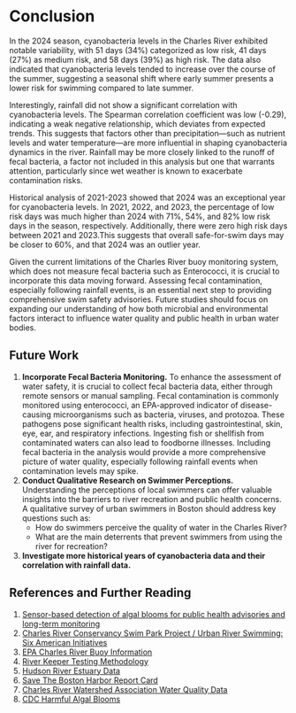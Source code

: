 # Conclusion
In the 2024 season, cyanobacteria levels in the Charles River exhibited notable variability, with 51 days (34%) categorized as low risk, 41 days (27%) as medium risk, and 58 days (39%) as high risk. The data also indicated that cyanobacteria levels tended to increase over the course of the summer, suggesting a seasonal shift where early summer presents a lower risk for swimming compared to late summer.

Interestingly, rainfall did not show a significant correlation with cyanobacteria levels. The Spearman correlation coefficient was low (-0.29), indicating a weak negative relationship, which deviates from expected trends. This suggests that factors other than precipitation—such as nutrient levels and water temperature—are more influential in shaping cyanobacteria dynamics in the river. Rainfall may be more closely linked to the runoff of fecal bacteria, a factor not included in this analysis but one that warrants attention, particularly since wet weather is known to exacerbate contamination risks.

Historical analysis of 2021-2023 showed that 2024 was an exceptional year for cyanobacteria levels. In 2021, 2022, and 2023, the percentage of low risk days was much higher than 2024 with 71%, 54%, and 82% low risk days in the season, respectively. Additionally, there were zero high risk days between 2021 and 2023.This suggests that overall safe-for-swim days may be closer to 60%, and that 2024 was an outlier year.  

Given the current limitations of the Charles River buoy monitoring system, which does not measure fecal bacteria such as Enterococci, it is crucial to incorporate this data moving forward. Assessing fecal contamination, especially following rainfall events, is an essential next step to providing comprehensive swim safety advisories. Future studies should focus on expanding our understanding of how both microbial and environmental factors interact to influence water quality and public health in urban water bodies.

## Future Work
1. **Incorporate Fecal Bacteria Monitoring.** To enhance the assessment of water safety, it is crucial to collect fecal bacteria data, either through remote sensors or manual sampling. Fecal contamination is commonly monitored using enterococci, an EPA-approved indicator of disease-causing microorganisms such as bacteria, viruses, and protozoa. These pathogens pose significant health risks, including gastrointestinal, skin, eye, ear, and respiratory infections. Ingesting fish or shellfish from contaminated waters can also lead to foodborne illnesses. Including fecal bacteria in the analysis would provide a more comprehensive picture of water quality, especially following rainfall events when contamination levels may spike.
2. **Conduct Qualitative Research on Swimmer Perceptions.** Understanding the perceptions of local swimmers can offer valuable insights into the barriers to river recreation and public health concerns. A qualitative survey of urban swimmers in Boston should address key questions such as:  
   - How do swimmers perceive the quality of water in the Charles River?  
   - What are the main deterrents that prevent swimmers from using the river for recreation? 
3. **Investigate more historical years of cyanobacteria data and their correlation with rainfall data.** 

## References and Further Reading
1. [Sensor-based detection of algal blooms for public health advisories and long-term monitoring](https://pmc.ncbi.nlm.nih.gov/articles/PMC9562998/)
2. [Charles River Conservancy Swim Park Project / Urban River Swimming: Six American Initiatives](https://www.thecharles.org/wp-content/uploads/2019/07/Tufts-Urban-River-Swimming-Report.pdf)
3. [EPA Charles River Buoy Information](https://www.epa.gov/charlesriver/basic-information-about-charles-river-buoy)
4. [River Keeper Testing Methodology](https://data.riverkeeper.org/water-quality/testing/what/)
5. [Hudson River Estuary Data](https://data.riverkeeper.org/water-quality/hudson-river/)
6. [Save The Boston Harbor Report Card](https://www.savetheharbor.org/reportcard)
7. [Charles River Watershed Association Water Quality Data](https://www.crwa.org/water-quality-data)
8. [CDC Harmful Algal Blooms](https://www.cdc.gov/harmful-algal-blooms/hcp/clinical-signs/symptoms-freshwater-harmful-algal-blooms.html)